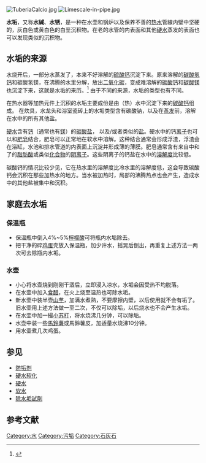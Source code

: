 {{Multiple issues|
{{Disputed|time=2022-03-11T00:39:12+00:00}}
{{Expand|time=2013-02-14T11:02:03+00:00 }}


}}
[[File:TuberiaCalcio.jpg|thumb]]
[[File:Limescale-in-pipe.jpg|thumb]]

'''水垢'''，又称'''水碱'''、'''水锈'''，是一种在水壶和锅炉以及保养不善的{{link-en|中央暖氣系統|Central heating}}[[热水器|热水]]管線内壁中坚硬的，灰白色或黄白色的白垩沉积物。在老的水管的内表面和其他[[硬水|硬水]]蒸发的表面也可以发现类似的沉积物。

== 水垢的来源 ==

水烧开后，一部分水蒸发了，本来不好溶解的[[硫酸钙|硫酸钙]]沉淀下来。原来溶解的[[碳酸氢钙|碳酸氢钙]]和碳酸氢镁，在沸腾的水里分解，放出[[二氧化碳|二氧化碳]]，变成难溶解的[[碳酸钙|碳酸钙]]和[[碳酸镁|碳酸镁]]也沉淀下来，这就是水垢的来历。<ref>{{cite journal zh|last=白|first=龙|authorlink=|coauthors=|title=浅析锅炉水垢的形成及其危害|journal=活力|volume=|issue=|pages=167|id=|url=http://www.tuliao86.com/file/pdf/wenxian/20900954.pdf|accessdate=|quote=|date=April 2004|deadurl=yes|archiveurl=https://web.archive.org/web/20131005000722/http://www.tuliao86.com/file/pdf/wenxian/20900954.pdf|archivedate=2013-10-05}}</ref>
由于不同的来源，水垢的类型也有不同。

在热水器等加热元件上沉积的水垢主要成份是由（热）水中沉淀下来的[[碳酸钙|碳酸钙]]组成。
在炊具，水龙头和浴室瓷砖上的水垢类型含有碳酸钠，以及在[[蒸发|蒸发]]前，溶解在水中的所有其他盐。

[[硬水|硬水]]含有[[钙|钙]]（通常也有[[镁|镁]]）的[[碳酸盐|碳酸盐]]， 以及/或者类似的[[盐|盐]]。硬水中的钙[[离子|离子]]也可以和[[肥皂|肥皂]]结合，肥皂可以正常地在软水中溶解。这种结合通常会形成浮渣，浮渣会在浴缸，水池和排水管道的内表面上沉淀并形成薄的薄膜。肥皂通常含有来自中和了的[[脂肪酸|脂肪酸]]或类似[[化合物|化合物]]的[[离子|阴离子]]。这些阴离子的钙盐在水中的[[溶解度|溶解度]]比较低。

碳酸钙的情况比较少见，它在热水里的溶解度比冷水里的溶解度低，这会导致碳酸钙会沉积在那些加热水的地方。当水被加热时，局部的沸腾热点也会产生，造成水中的其他盐被集中和沉积。

==家庭去水垢==
===保温瓶===
* 保温瓶中倒入4%~5%[[檸檬酸|檸檬酸]]可将瓶内水垢除去。
* 把干净的碎[[鸡蛋|鸡蛋]]壳放入保温瓶，加少许水，摇晃后倒出，再重复上述方法一两次可去除瓶内水垢。

===水壶===
* 小心将水壶烧到刚刚干涸后，立即浸入凉水，水垢会因受热不均脱落。
* 在水壶中加入[[食醋|食醋]]，在火上烧至温热也可除水垢。
* 新水壶中装半壶[[山芋|山芋]]，加满水煮熟，不要摩擦内壁，以后使用就不会有垢了。旧水壶用上述方法做一至二次，不仅可以除垢，以后烧水也不会产生水垢。
* 在水壶中加一撮[[小苏打|小苏打]]，将水烧沸几分钟，可以除垢。
* 水壶中装一些[[馬鈴薯|馬鈴薯]]或馬鈴薯皮，加适量水烧沸10分钟。
* 用水壶煮几次鸡蛋。

== 参见 ==
* [[防垢剂|防垢剂]]
* [[硬水软化|硬水软化]]
* [[硬水|硬水]]
* [[软水|软水]]
* [[除水垢試劑|除水垢試劑]]

== 参考文献 ==
{{reflist|2}}


[[Category:水|Category:水]]
[[Category:污垢|Category:污垢]]
[[Category:石灰石|Category:石灰石]]
